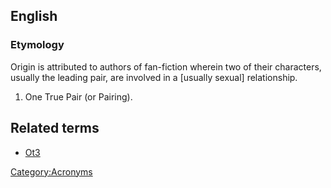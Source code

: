 ==English==

===Etymology===
Origin is attributed to authors of fan-fiction wherein two of their characters, usually the leading pair, are involved in a [usually sexual] relationship.

# One True Pair (or Pairing).

==Related terms ==
* [[Ot3]]

[[Category:Acronyms]]